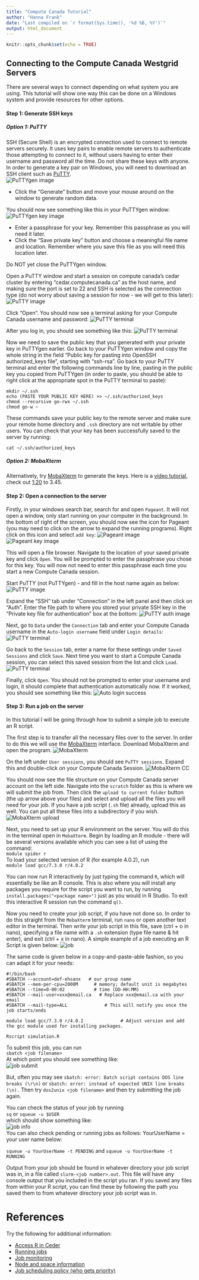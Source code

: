 ```yaml
---
title: "Compute Canada Tutorial"
author: "Hanna Frank"
date: "Last compiled on `r format(Sys.time(), '%d %B, %Y')`"
output: html_document
---
```


```r
knitr::opts_chunk$set(echo = TRUE)
```

## Connecting to the Compute Canada Westgrid Servers

There are several ways to connect depending on what system you are using. This tutorial will show one way this can be done on a Windows system and provide resources for other options.

#### Step 1: Generate SSH keys 

##### Option 1: PuTTY

SSH (Secure Shell) is an encrypted connection used to connect to remote servers securely. It uses key pairs to enable remote servers to authenticate those attempting to connect to it, without users having to enter their username and password all the time. Do not share these keys with anyone.  
In order to generate a key pair on Windows, you will need to download an SSH client such as [PuTTY](https://www.chiark.greenend.org.uk/~sgtatham/putty/).  
![PuTTYgen image](images/PuTTYgen.png)

- Click the "Generate" button and move your mouse around on the window to generate random data. 

You should now see something like this in your PuTTYgen window:  
![PuTTYgen key image](images/PuTTYgen_key.png)

- Enter a passphrase for your key. Remember this passphrase as you will need it later.
- Click the "Save private key" button and choose a meaningful file name and location. Remember where you save this file as you will need this location later.

Do NOT yet close the PuTTYgen window. 

Open a PuTTY window and start a session on compute canada's cedar cluster by entering "cedar.computecanada.ca" as the host name, and making sure the port is set to 22 and SSH is selected as the connection type (do not worry about saving a session for now - we will get to this later):  
![PuTTY image](images/PuTTY.png)

Click "Open". You should now see a terminal asking for your Compute Canada username and password:
![PuTTY terminal](images/PuTTY_term_login.png)

After you log in, you should see something like this:
![PuTTY terminal](images/PuTTY_term_login_success.png)

Now we need to save the public key that you generated with your private key in PuTTYgen earlier. Go back to your PuTTYgen window and copy the whole string in the field "Public key for pasting into OpenSSH authorized_keys file", starting with "ssh-rsa". 
Go back to your PuTTY terminal and enter the following commands line by line, pasting in the public key you copied from PuTTYgen (in order to paste, you should be able to right click at the appropriate spot in the PuTTY terminal to paste):
```
mkdir ~/.ssh
echo (PASTE YOUR PUBLIC KEY HERE) >> ~/.ssh/authorized_keys
chmod --recursive go-rwx ~/.ssh
chmod go-w ~
```

These commands save your public key to the remote server and make sure your remote home directory and `.ssh` directory are  not writable by other users.
You can check that your key has been successfully saved to the server by running:
```
cat ~/.ssh/authorized_keys
```

##### Option 2: MobaXterm

Alternatively, try [MobaXterm](https://mobaxterm.mobatek.net/download.html) to generate the keys. Here is a [video tutorial](https://www.youtube.com/watch?v=KRpgYS-eHj8), check out [1:20](https://youtu.be/KRpgYS-eHj8?t=80) to 3.45.

#### Step 2: Open a connection to the server
Firstly, in your windows search bar, search for and open `Pageant`. It will not open a window, only start running on your computer in the background. 
In the bottom of right of the screen, you should now see the icon for Pageant (you may need to click on the arrow to expand the running programs). Right click on this icon and select `add key`:
![Pageant image](images/pageant_icon.png)
![Pageant key image](images/pageant_add_key.png)

This will open a file browser. Navigate to the location of your saved private key and click `Open`. You will be prompted to enter the passphrase you chose for this key. You will now not need to enter this passphrase each time you start a new Compute Canada session. 

Start PuTTY (not PuTTYgen) - and fill in the host name again as below:  
![PuTTY image](images/PuTTY.png)

Expand the "SSH" tab under "Connection" in the left panel and then click on "Auth". Enter the file path to where you stored your private SSH key in the "Private key file for authentication" box at the bottom:
![PuTTY auth image](images/PuTTY_auth.png)

Next, go to `Data` under the `Connection` tab and enter your Compute Canada username in the `Auto-login username` field under `Login details`:  
![PuTTY terminal](images/PuTTY_data.png)

Go back to the `Session` tab, enter a name for these settings under `Saved Sessions` and click `Save`. Next time you want to start a Compute Canada session, you can select this saved session from the list and click `Load`. 
![PuTTY terminal](images/PuTTY_save_session.png)

Finally, click `Open`. You should not be prompted to enter your username and login, it should complete that authentication automatically now. If it worked, you should see something like this:
![Auto login success](images/Auto_login.png)

#### Step 3: Run a job on the server
In this tutorial I will be going through how to submit a simple job to execute an R script. 

The first step is to transfer all the necessary files over to the server. In order to do this we will use the [MobaXterm](https://mobaxterm.mobatek.net/download.html) interface. Download MobaXterm and open the program. 
![MobaXterm](images/MobaXterm.png)

On the left under `User sessions`, you should see `PuTTY sessions`. Expand this and double-click on your Compute Canada Session. 
![MobaXterm CC](images/MobaXterm_cc.png)

You should now see the file structure on your Compute Canada server account on the left side. Navigate into the `scratch` folder as this is where we will submit the job from. Then click the `upload to current folder` button (the up arrow above your files) and select and upload all the files you will need for your job. If you have a job script (`.sh` file) already, upload this as well. You can put all these files into a subdirectory if you wish. 
![MobaXterm upload](images/MobaXterm_upload.png)

Next, you need to set up your R environment on the server. You will do this in the terminal open in `MobaXterm`. Begin by loading an R module - there will be several versions available which you can see a list of using the command:  
`module spider r`  
To load your selected version of R (for example 4.0.2), run  
`module load gcc/7.3.0 r/4.0.2`  

You can now run R interactively by just typing the command `R`, which will essentially be like an R console. This is also where you will install any packages you require for the script you want to run, by running `install.packages("<package name>")` just as you would in R Studio. To exit this interactive R session run the command `q()`. 

Now you need to create your job script, if you have not done so. In order to do this straight from the `MobaXterm` terminal, run `nano` or open another text editor in the terminal. Then write your job script in this file, save (ctrl + o in nano), specifying a file name with a `.sh` extension (type file name & hit enter), and exit (ctrl + x in nano). A simple example of a job executing an R Script is given below:
![job](images/simple_job.png)

The same code is given below in a copy-and-paste-able fashion, so you can adapt it for your needs:
```
#!/bin/bash
#SBATCH --account=def-ehsanx   # our group name
#SBATCH --mem-per-cpu=2000M      # memory; default unit is megabytes
#SBATCH --time=0-00:02           # time (DD-HH:MM)
#SBATCH --mail-user=xxx@email.ca   # Replace xxx@email.ca with your email
#SBATCH --mail-type=ALL              # This will notify you once the job starts/ends

module load gcc/7.3.0 r/4.0.2              # Adjust version and add the gcc module used for installing packages.

Rscript simulation.R
```
To submit this job, you can run  
`sbatch <job filename>`  
At which point you should see something like:  
![job submit](images/job_submit.png)  

But, often you may see 
`sbatch: error: Batch script contains DOS line breaks (\r\n)`
or 
`sbatch: error: instead of expected UNIX line breaks (\n).`
Then try
`dos2unix <job filename>`
and then try submitting the job again.

You can check the status of your job by running  
`sq`
or
`squeue -u $USER`  
which should show something like:  
![job info](images/job_info.png)   
You can also check pending or running jobs as follows: YourUserName = your user name below:

`squeue -u YourUserName -t PENDING`
and 
`squeue -u YourUserName -t RUNNING`

Output from your job should be found in whatever directory your job script was in, in a file called `slurm-<job number>.out`. This file will have any console output that you included in the script you ran. If you saved any files from within your R script, you can find these by following the path you saved them to from whatever directory your job script was in. 

# References

Try the following for additional information:

- [Access R in Ceder](https://docs.computecanada.ca/wiki/R)
- [Running jobs](https://docs.computecanada.ca/wiki/Running_jobs)
- [Job monitoring](https://docs.computecanada.ca/wiki/Running_jobs#Monitoring_jobs)
- [Node and space information](https://docs.computecanada.ca/wiki/Cedar)
- [Job scheduling policy (who gets priority)](https://docs.computecanada.ca/wiki/Job_scheduling_policies#Time_limits)

